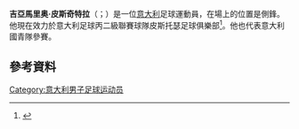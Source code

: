 '''吉亞馬里奥·皮斯奇特拉'''（{{lang-it|Giammario Piscitella}}；{{bd|1993年|3月24日}}）是一位[[意大利|意大利]]足球運動員，在場上的位置是側鋒。他現在效力於意大利足球丙二級聯賽球隊皮斯托瑟足球俱樂部<ref>{{cite web | url = http://www.worldfootball.net/spieler_profil/giammario-piscitella/ | title = Giammario Piscitella | publisher = worldfootball.net | accessdate = 29 August 2012}}</ref>。他也代表意大利國青隊參賽。
==參考資料==
{{Reflist}}

{{DEFAULTSORT: Piscitella, Giammario}}
[[Category:意大利男子足球运动员|Category:意大利男子足球运动员]]

{{Sport-bio-stub}}